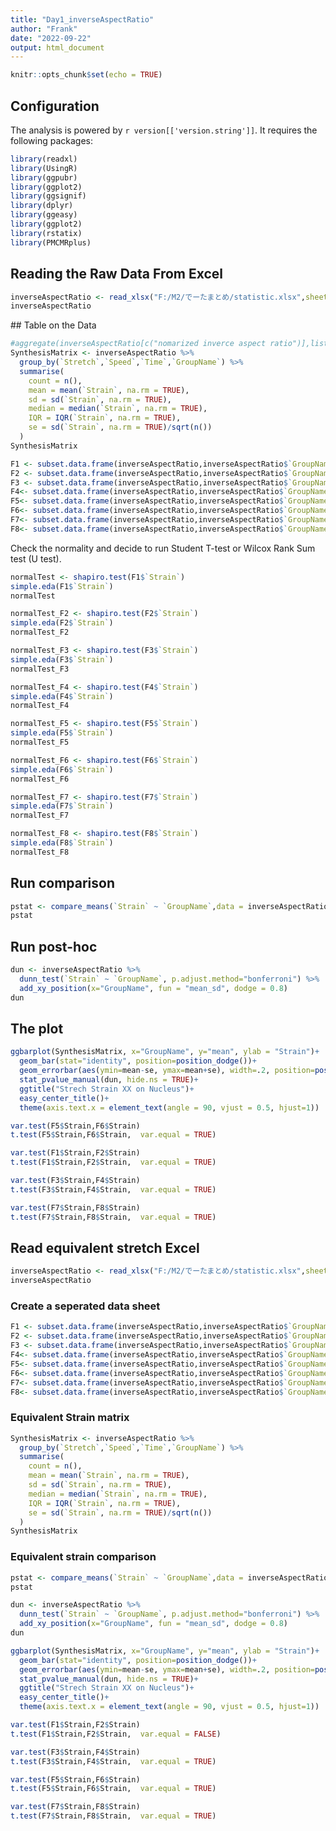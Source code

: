 ```yaml
---
title: "Day1_inverseAspectRatio"
author: "Frank"
date: "2022-09-22"
output: html_document
---
```


```r
knitr::opts_chunk$set(echo = TRUE)
```

## Configuration

The analysis is powered by `r version[['version.string']]`. It requires the following packages:

```r
library(readxl)
library(UsingR)
library(ggpubr)
library(ggplot2)
library(ggsignif)
library(dplyr)
library(ggeasy)
library(ggplot2)
library(rstatix)
library(PMCMRplus)
```

## Reading the Raw Data From Excel

```r
inverseAspectRatio <- read_xlsx("F:/M2/でーたまとめ/statistic.xlsx",sheet = 1)
inverseAspectRatio
```

 ## Table on the Data

```r
#aggregate(inverseAspectRatio[c("nomarized inverce aspect ratio")],list(group=inverseAspectRatio$`SC or CS`),mean)
SynthesisMatrix <- inverseAspectRatio %>%
  group_by(`Stretch`,`Speed`,`Time`,`GroupName`) %>%
  summarise(
    count = n(),
    mean = mean(`Strain`, na.rm = TRUE),
    sd = sd(`Strain`, na.rm = TRUE),
    median = median(`Strain`, na.rm = TRUE),
    IQR = IQR(`Strain`, na.rm = TRUE),
    se = sd(`Strain`, na.rm = TRUE)/sqrt(n())
  )
SynthesisMatrix
```

```r
F1 <- subset.data.frame(inverseAspectRatio,inverseAspectRatio$`GroupName`=="5s2.5%0.005s")
F2 <- subset.data.frame(inverseAspectRatio,inverseAspectRatio$`GroupName`=="1s2.5%0.025s")
F3 <- subset.data.frame(inverseAspectRatio,inverseAspectRatio$`GroupName`=="8s4%0.005s")
F4<- subset.data.frame(inverseAspectRatio,inverseAspectRatio$`GroupName`=="1.6s4%0.025s")
F5<- subset.data.frame(inverseAspectRatio,inverseAspectRatio$`GroupName`=="10s5%0.005s")
F6<- subset.data.frame(inverseAspectRatio,inverseAspectRatio$`GroupName`=="11s5%0.005s")
F7<- subset.data.frame(inverseAspectRatio,inverseAspectRatio$`GroupName`=="2s5%0.025s")
F8<- subset.data.frame(inverseAspectRatio,inverseAspectRatio$`GroupName`=="3s5%0.025s")
```

Check the normality and decide to run Student T-test or Wilcox Rank Sum test (U test).

```r
normalTest <- shapiro.test(F1$`Strain`)
simple.eda(F1$`Strain`)
normalTest
```

```r
normalTest_F2 <- shapiro.test(F2$`Strain`)
simple.eda(F2$`Strain`)
normalTest_F2
```

```r
normalTest_F3 <- shapiro.test(F3$`Strain`)
simple.eda(F3$`Strain`)
normalTest_F3
```

```r
normalTest_F4 <- shapiro.test(F4$`Strain`)
simple.eda(F4$`Strain`)
normalTest_F4
```
```r
normalTest_F5 <- shapiro.test(F5$`Strain`)
simple.eda(F5$`Strain`)
normalTest_F5
```
```r
normalTest_F6 <- shapiro.test(F6$`Strain`)
simple.eda(F6$`Strain`)
normalTest_F6
```
```r
normalTest_F7 <- shapiro.test(F7$`Strain`)
simple.eda(F7$`Strain`)
normalTest_F7
```
```r
normalTest_F8 <- shapiro.test(F8$`Strain`)
simple.eda(F8$`Strain`)
normalTest_F8
```


## Run comparison

```r
pstat <- compare_means(`Strain` ~ `GroupName`,data = inverseAspectRatio, method = "kruskal.test")
pstat
```

## Run post-hoc

```r
dun <- inverseAspectRatio %>%
  dunn_test(`Strain` ~ `GroupName`, p.adjust.method="bonferroni") %>%
  add_xy_position(x="GroupName", fun = "mean_sd", dodge = 0.8)
dun
```


## The plot

```r
ggbarplot(SynthesisMatrix, x="GroupName", y="mean", ylab = "Strain")+ 
  geom_bar(stat="identity", position=position_dodge())+
  geom_errorbar(aes(ymin=mean-se, ymax=mean+se), width=.2, position=position_dodge(.9))+
  stat_pvalue_manual(dun, hide.ns = TRUE)+
  ggtitle("Strech Strain XX on Nucleus")+
  easy_center_title()+ 
  theme(axis.text.x = element_text(angle = 90, vjust = 0.5, hjust=1))
```


```r
var.test(F5$Strain,F6$Strain)
t.test(F5$Strain,F6$Strain,  var.equal = TRUE)
```

```r
var.test(F1$Strain,F2$Strain)
t.test(F1$Strain,F2$Strain,  var.equal = TRUE)
```
```r
var.test(F3$Strain,F4$Strain)
t.test(F3$Strain,F4$Strain,  var.equal = TRUE)
```

```r
var.test(F7$Strain,F8$Strain)
t.test(F7$Strain,F8$Strain,  var.equal = TRUE)
```

## Read equivalent stretch Excel

```r
inverseAspectRatio <- read_xlsx("F:/M2/でーたまとめ/statistic.xlsx",sheet = 2)
inverseAspectRatio
```
### Create a seperated data sheet

```r
F1 <- subset.data.frame(inverseAspectRatio,inverseAspectRatio$`GroupName`=="5s2.5%0.005s")
F2 <- subset.data.frame(inverseAspectRatio,inverseAspectRatio$`GroupName`=="1s2.5%0.025s")
F3 <- subset.data.frame(inverseAspectRatio,inverseAspectRatio$`GroupName`=="8s4%0.005s")
F4<- subset.data.frame(inverseAspectRatio,inverseAspectRatio$`GroupName`=="1.6s4%0.025s")
F5<- subset.data.frame(inverseAspectRatio,inverseAspectRatio$`GroupName`=="10s5%0.005s")
F6<- subset.data.frame(inverseAspectRatio,inverseAspectRatio$`GroupName`=="11s5%0.005s")
F7<- subset.data.frame(inverseAspectRatio,inverseAspectRatio$`GroupName`=="2s5%0.025s")
F8<- subset.data.frame(inverseAspectRatio,inverseAspectRatio$`GroupName`=="3s5%0.025s")
```


### Equivalent Strain matrix

```r
SynthesisMatrix <- inverseAspectRatio %>%
  group_by(`Stretch`,`Speed`,`Time`,`GroupName`) %>%
  summarise(
    count = n(),
    mean = mean(`Strain`, na.rm = TRUE),
    sd = sd(`Strain`, na.rm = TRUE),
    median = median(`Strain`, na.rm = TRUE),
    IQR = IQR(`Strain`, na.rm = TRUE),
    se = sd(`Strain`, na.rm = TRUE)/sqrt(n())
  )
SynthesisMatrix
```

### Equivalent strain comparison

```r
pstat <- compare_means(`Strain` ~ `GroupName`,data = inverseAspectRatio, method = "kruskal.test")
pstat
```


```r
dun <- inverseAspectRatio %>%
  dunn_test(`Strain` ~ `GroupName`, p.adjust.method="bonferroni") %>%
  add_xy_position(x="GroupName", fun = "mean_sd", dodge = 0.8)
dun
```
```r
ggbarplot(SynthesisMatrix, x="GroupName", y="mean", ylab = "Strain")+ 
  geom_bar(stat="identity", position=position_dodge())+
  geom_errorbar(aes(ymin=mean-se, ymax=mean+se), width=.2, position=position_dodge(.9))+
  stat_pvalue_manual(dun, hide.ns = TRUE)+
  ggtitle("Strech Strain XX on Nucleus")+
  easy_center_title()+ 
  theme(axis.text.x = element_text(angle = 90, vjust = 0.5, hjust=1))
```

```r
var.test(F1$Strain,F2$Strain)
t.test(F1$Strain,F2$Strain,  var.equal = FALSE)
```
```r
var.test(F3$Strain,F4$Strain)
t.test(F3$Strain,F4$Strain,  var.equal = TRUE)
```

```r
var.test(F5$Strain,F6$Strain)
t.test(F5$Strain,F6$Strain,  var.equal = TRUE)
```

```r
var.test(F7$Strain,F8$Strain)
t.test(F7$Strain,F8$Strain,  var.equal = TRUE)
```


